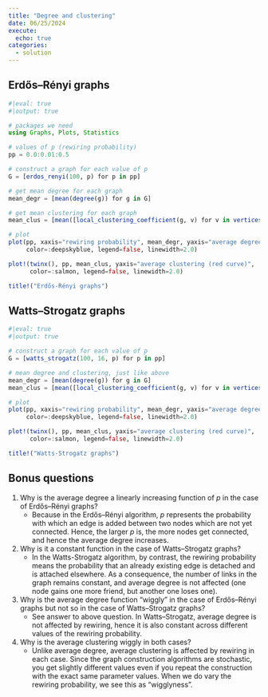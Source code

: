 ```yaml
---
title: "Degree and clustering"
date: 06/25/2024
execute:
  echo: true
categories:
  - solution
---
```


## Erdős--Rényi graphs

```julia
#|eval: true
#|output: true

# packages we need
using Graphs, Plots, Statistics

# values of p (rewiring probability)
pp = 0.0:0.01:0.5

# construct a graph for each value of p
G = [erdos_renyi(100, p) for p in pp]

# get mean degree for each graph
mean_degr = [mean(degree(g)) for g in G]

# get mean clustering for each graph
mean_clus = [mean([local_clustering_coefficient(g, v) for v in vertices(g)]) for g in G]

# plot
plot(pp, xaxis="rewiring probability", mean_degr, yaxis="average degree (blue curve)", 
     color=:deepskyblue, legend=false, linewidth=2.0)

plot!(twinx(), pp, mean_clus, yaxis="average clustering (red curve)", 
      color=:salmon, legend=false, linewidth=2.0)

title!("Erdős-Rényi graphs")
```


## Watts--Strogatz graphs

```julia
#|eval: true
#|output: true

# construct a graph for each value of p
G = [watts_strogatz(100, 16, p) for p in pp]

# mean degree and clustering, just like above
mean_degr = [mean(degree(g)) for g in G]
mean_clus = [mean([local_clustering_coefficient(g, v) for v in vertices(g)]) for g in G]

# plot
plot(pp, xaxis="rewiring probability", mean_degr, yaxis="average degree (blue curve)", 
     color=:deepskyblue, legend=false, linewidth=2.0)

plot!(twinx(), pp, mean_clus, yaxis="average clustering (red curve)", 
      color=:salmon, legend=false, linewidth=2.0)

title!("Watts-Strogatz graphs")
```


## Bonus questions

1. Why is the average degree a linearly increasing function of $p$ in the case of Erdős--Rényi graphs?
   - Because in the Erdős--Rényi algorithm, $p$ represents the probability with which an edge is added between two nodes which are not yet connected. Hence, the larger $p$ is, the more nodes get connected, and hence the average degree increases.
1. Why is it a constant function in the case of Watts--Strogatz graphs?
   - In the Watts-Strogatz algorithm, by contrast, the rewiring probability means the probability that an already existing edge is detached and is attached elsewhere. As a consequence, the number of links in the graph remains constant, and average degree is not affected (one node gains one more friend, but another one loses one).
1. Why is the average degree function "wiggly" in the case of Erdős--Rényi graphs but not so in the case of Watts--Strogatz graphs?
   - See answer to above question. In Watts--Strogatz, average degree is not affected by rewiring, hence it is also constant across different values of the rewiring probability.
1. Why is the average clustering wiggly in both cases?
   - Unlike average degree, average clustering is affected by rewiring in each case. Since the graph construction algorithms are stochastic, you get slightly different values even if you repeat the construction with the exact same parameter values. When we do vary the rewiring probability, we see this as "wigglyness".


